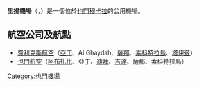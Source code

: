 {{Infobox Airport |
  airport_name = 里揚機場<br>Riyan Airport|
  type = 公用|
  city = [[穆卡拉|穆卡拉]] |
  location = [[也門|也門]][[穆卡拉|穆卡拉]] |
  distance_to_city = |
  elevation = 16米(54英尺) |
  coordinates  = {{coord|14|39|45|N|49|22|30|E|type:airport}}|
  IATA = RIY |
  ICAO = OYRN |
  runway1_heading = 06/24 |
  runway1_feet = 9,846 |
  runway1_meter = 3,001 |
  runway1_surface = [[柏油|柏油]] |
  stat_year = 2007 |}}
'''里揚機場'''（{{lang-ar|مطار الريان الدولي}}，{{airport codes|RIY|OYRN}}）是一個位於[[也門|也門]][[穆卡拉|穆卡拉]]的公用機場。
== 航空公司及航點 ==
*[[費利克斯航空|費利克斯航空]]（[[亞丁|亞丁]]、AI Ghaydah、[[薩那|薩那]]、[[索科特拉島|索科特拉島]]、[[塔伊茲|塔伊茲]]）
*[[也門航空|也門航空]]（[[阿布扎比|阿布扎比]]、亞丁、[[迪拜|迪拜]]、[[吉達|吉達]]、薩那、索科特拉島）

{{coord|14|39|45|N|49|22|30|E|display=title}}

[[Category:也門機場|Category:也門機場]]